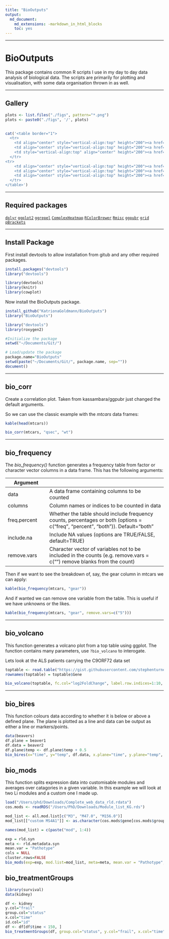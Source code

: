 ```yaml
---
title: "BioOutputs"
output:
  md_document:
    md_extensions: -markdown_in_html_blocks
    toc: yes
---
```


-----

# BioOutputs

This package contains common R scripts I use in my day to day data analysis of biological data. The scripts are primarily for plotting and visualisation, with some data organisation thrown in as well. 

-----

## Gallery


```r
plots <- list.files("./figs", pattern="*.png")
plots <- paste0("./figs", '/', plots)
 

cat('<table border="1">
  <tr>
    <td align="center" style="vertical-align:top" height="200"><a href="#bires">Bi-Results</a><img src=',plots[1],' height="150" width="330"/></td>
    <td align="center" style="vertical-align:top" height="200"><a href="#corrp">Correlation Plot</a><img src=',plots[2],' height="150" width="330"/></td>
    <td style="vertical-align:top" align="center" height="200"><a href="#freq">Frequency Table</a><img src=',plots[3],' height="50" width="330"/></td>
  </tr>
<tr>
    <td align="center" style="vertical-align:top" height="200"><a href="#mods">Module Plot</a><img src=',plots[4],' height="150" width="330"/></td>
    <td align="center" style="vertical-align:top" height="200"><a href="#tgcomp">Treatment Group Comparisons</a><img src=',plots[5],' height="150" width="330"/></td>
    <td align="center" style="vertical-align:top" height="200"><a href="#volc">Volcano Plot</a><img src=',plots[6],' height="150" width="330"/></td>
  </tr>
</table>')


```

-----

## Required packages 
  [`dplyr`](https://dplyr.tidyverse.org)
  [`ggplot2`](https://ggplot2.tidyverse.org)
  [`ggrepel`](https://cran.r-project.org/web/packages/ggrepel/vignettes/ggrepel.html)
  [`ComplexHeatmap`](http://bioconductor.org/packages/release/bioc/html/ComplexHeatmap.html)
  [`RColorBrewer`](https://www.rdocumentation.org/packages/RColorBrewer/versions/1.1-2/topics/RColorBrewer)
  [`Rmisc`](https://www.rdocumentation.org/packages/Rmisc/versions/1.5)
  [`ggpubr`](https://cran.r-project.org/web/packages/ggpubr/index.html)
  [`grid`](https://www.rdocumentation.org/packages/grid/versions/3.5.2)
  [`pBrackets`](https://cran.r-project.org/web/packages/pBrackets/index.html)


-----

## Install Package

First install devtools to allow installation from gitub and any other required packages. 
```r
install.packages("devtools")
library("devtools")
```

```r
library(devtools)
library(knitr)
library(cowplot)
```

Now install the BioOutputs package.
```r
install_github("KatrionaGoldmann/BioOutputs")
library("BioOutputs")
```

```r
library("devtools")
library(roxygen2)

#Initialize the package
setwd("~/Documents/Git/")

# Load/update the package
package.name="BioOutputs"
setwd(paste("~/Documents/Git/", package.name, sep=""))
document()
```

-----

<a id="corrp"></a>

## bio_corr 

Create a correlation plot. Taken from kassambara/ggpubr just changed the default arguments. 

So we can use the classic example with the *mtcars* data frames:

```r
kable(head(mtcars))
```

```r
bio_corr(mtcars, "qsec", "wt")
```

-----

<a id="freq"></a>

## bio_frequency

The *bio_frequency()* function generates a frequency table from factor or character vector columns in a data frame. This has the following arguments:

Argument           | 
-------------------|----------------------------------------------------
data         | A data frame containing columns to be counted  
columns           | Column names or indices to be counted in data  
freq.percent     | Whether the table should include frequency counts, percentages or both (options = c("freq", "percent", "both")). Default="both"  
include.na         | Include NA values (options are TRUE/FALSE, default=TRUE)  
remove.vars         | Character vector of variables not to be included in the counts (e.g. remove.vars = c("") remove blanks from the count)



Then if we want to see the breakdown of, say, the gear column in mtcars we can apply:

```r
kable(bio_frequency(mtcars, "gear"))
```

And if wanted we can remove one variable from the table. This is useful if we have unknowns or the likes.

```r
kable(bio_frequency(mtcars, "gear", remove.vars=c("5")))
```

-----

<a id="volc"></a>

## bio_volcano

This function generates a volcano plot from a top table using ggplot. The function contains many parameters, use `?bio_volcano` to interogate. 

Lets look at the ALS patients carrying the C9ORF72 data set

<!-- ```{r, message=FALSE, warning=FALSE, eval=FALSE} -->
<!-- BiocManager::install("leukemiasEset", version = "3.8") -->
<!-- ``` -->

<!-- ```{r, message=FALSE, warning=FALSE} -->
<!-- library(leukemiasEset) -->
<!-- library(limma) -->
<!-- ``` -->

<!-- ```{r, message=FALSE, warning=FALSE} -->
<!-- data(leukemiasEset) -->
<!-- ourData <- leukemiasEset[, leukemiasEset$LeukemiaType %in% c("ALL", "NoL")] -->
<!-- ourData$LeukemiaType <- factor(ourData$LeukemiaType) -->

<!-- design <- model.matrix(~ ourData$LeukemiaType) -->
<!-- fit <- lmFit(ourData, design) -->
<!-- fit <- eBayes(fit) -->
<!-- toptable <- topTable(fit) -->
<!-- toptable$pvalue = toptable$P.Value -->
<!-- ``` -->

```r
toptable <- read.table("https://gist.githubusercontent.com/stephenturner/806e31fce55a8b7175af/raw/1a507c4c3f9f1baaa3a69187223ff3d3050628d4/results.txt", sep="", header=T)
rownames(toptable) = toptable$Gene
```


```r
bio_volcano(toptable, fc.col="log2FoldChange", label.row.indices=1:10, main="ALS patients carrying the C9ORF72", add.lines=TRUE)
```


-----

<a id="bires"></a>

## bio_bires 

This function colours data according to whether it is below or above a defined plane. The plane is plotted as a line and data can be output as either a line or markers/points. 

```r
data(beavers)
df.plane = beaver1
df.data = beaver2
df.plane$temp <- df.plane$temp + 0.5
bio_bires(x="time", y="temp", df.data, x.plane="time", y.plane="temp", df.plane)
```

<a id="mods"></a>

## bio_mods

This function splits expression data into customisable modules and averages over catagories in a given variable. In this example we will look at two Li modules and a custom one I made up. 

```r
load("/Users/phd/Downloads/Complete_web_data_rld.rdata")
cos.mods <- readRDS("/Users/PhD/Downloads/Module_list_KG.rds")

mod_list <- all.mod.list[c("M3", "M47.0", "M156.0")]
mod_list[["custom MS4A1"]] <- as.character(cos.mods$gene[cos.mods$group == "MS4A1"])

names(mod_list) = c(paste("mod", 1:4))
```

```r
exp = rld.syn
meta <- rld.metadata.syn
mean.var = "Pathotype"
cols = NULL
cluster.rows=FALSE
bio_mods(exp=exp, mod.list=mod_list, meta=meta, mean.var = "Pathotype", show.names=TRUE, cluster.rows=FALSE)
```

<a id="tgcomp"></a>

## bio_treatmentGroups

```r
library(survival)
data(kidney)

df <- kidney
y.col="frail"
group.col="status"
x.col="time"
id.col="id"
df <- df[df$time < 150, ]
bio_treatmentGroups(df, group.col="status", y.col="frail", x.col="time")
```
